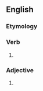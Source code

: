 ==English==

===Etymology===
{{suffix|en|welcome|est}}

===Verb===
{{head|en|verb form}}

# {{en-archaic second-person singular of|welcome|lang=en}}

===Adjective===
{{head|en|superlative adjective}}

# {{en-superlative of|welcome}}